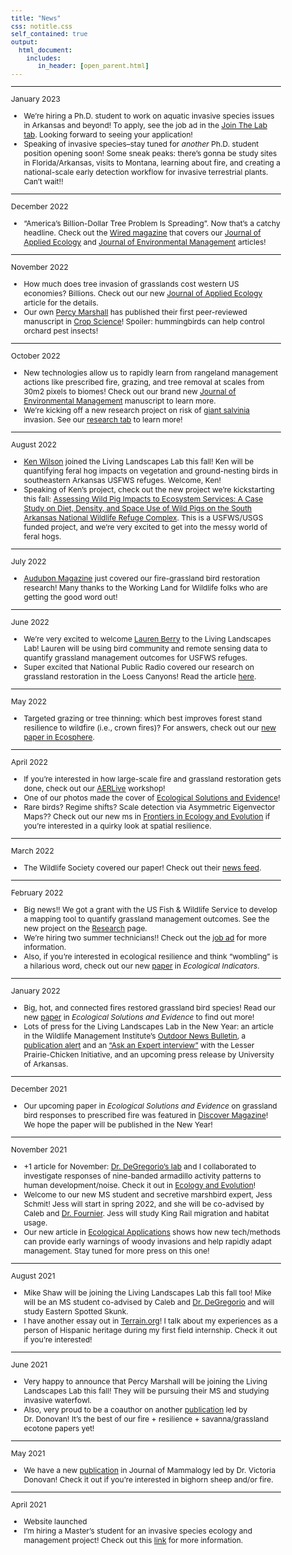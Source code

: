 ```yaml
---
title: "News"
css: notitle.css
self_contained: true
output: 
  html_document:
    includes:
       in_header: [open_parent.html]
---
```



<style type="text/css">

body, td {
  font-size: 12px;
}

</style>

---

January 2023

- We're hiring a Ph.D. student to work on aquatic invasive species issues in Arkansas and beyond! To apply, see the job ad in the [Join The Lab tab](https://livinglandscapes.github.io/LivingLandscapes_Website/Opportunities.html). Looking forward to seeing your application!
- Speaking of invasive species--stay tuned for *another* Ph.D. student position opening soon! Some sneak peaks: there's gonna be study sites in Florida/Arkansas, visits to Montana, learning about fire, and creating a national-scale early detection workflow for invasive terrestrial plants. Can't wait!!

---

December 2022

- "America’s Billion-Dollar Tree Problem Is Spreading". Now that's a catchy headline. Check out the [Wired magazine](https://www.wired.com/story/billion-dollar-encroaching-tree-problem/) that covers our [Journal of Applied Ecology](https://besjournals.onlinelibrary.wiley.com/doi/full/10.1111/1365-2664.14288) and [Journal of Environmental Management](https://www.sciencedirect.com/science/article/pii/S0301479722019326?dgcid=author) articles! 

---

November 2022

- How much does tree invasion of grasslands cost western US economies? Billions. Check out our new [Journal of Applied Ecology](https://besjournals.onlinelibrary.wiley.com/doi/full/10.1111/1365-2664.14288) article for the details.
- Our own [Percy Marshall](https://livinglandscapes.github.io/LivingLandscapes_Website/People.html) has published their first peer-reviewed manuscript in [Crop Science](https://www.sciencedirect.com/science/article/pii/S0261219422002125)! Spoiler: hummingbirds can help control orchard pest insects!

---

October 2022

- New technologies allow us to rapidly learn from rangeland management actions like prescribed fire, grazing, and tree removal at scales from 30m2 pixels to biomes! Check out our brand new [Journal of Environmental Management](https://www.sciencedirect.com/science/article/pii/S0301479722019326?dgcid=author) manuscript to learn more.
- We're kicking off a new research project on risk of [giant salvinia](https://www.invasivespeciesinfo.gov/aquatic/plants/giant-salvinia) invasion. See our [research tab](https://livinglandscapes.github.io/LivingLandscapes_Website/Research.html) to learn more!

---

August 2022

- [Ken Wilson](https://livinglandscapes.github.io/LivingLandscapes_Website/People.html) joined the Living Landscapes Lab this fall! Ken will be quantifying feral hog impacts on vegetation and ground-nesting birds in southeastern Arkansas USFWS refuges. Welcome, Ken!
- Speaking of Ken's project, check out the new project we're kickstarting this fall: [Assessing Wild Pig Impacts to Ecosystem Services: A Case Study on Diet, Density, and Space Use of Wild Pigs on the South Arkansas National Wildlife Refuge Complex](https://livinglandscapes.github.io/LivingLandscapes_Website/Research.html). This is a USFWS/USGS funded project, and we're very excited to get into the messy world of feral hogs.

---

July 2022

- [Audubon Magazine](https://www.audubon.org/magazine/summer-2022/in-nebraskas-loess-canyons-setting-trees-ablaze) just covered our fire-grassland bird restoration research! Many thanks to the Working Land for Wildlife folks who are getting the good word out!

---

June 2022

- We're very excited to welcome [Lauren Berry](https://livinglandscapes.github.io/LivingLandscapes_Website/People.html) to the Living Landscapes Lab! Lauren will be using bird community and remote sensing data to quantify grassland management outcomes for USFWS refuges.
- Super excited that National Public Radio covered our research on grassland restoration in the Loess Canyons! Read the article [here](https://www.npr.org/sections/pictureshow/2022/06/07/1101257256/neighbors-use-prescribed-fire-to-restore-great-plains-grasslands).

---

May 2022

- Targeted grazing or tree thinning: which best improves forest stand resilience to wildfire (i.e., crown fires)? For answers, check out our [new paper in Ecosphere](https://esajournals.onlinelibrary.wiley.com/doi/full/10.1002/ecs2.4061).

---

April 2022

- If you're interested in how large-scale fire and grassland restoration gets done, check out our [AERLive](https://www.britishecologicalsociety.org/applied-ecology-resources/updates-and-events/aer-live/restoration-through-fire-tue-05-apr-2022/) workshop!
- One of our photos made the cover of [Ecological Solutions and Evidence](https://appliedecologistsblog.com/2022/04/26/behind-the-cover-0302/)! 
- Rare birds? Regime shifts? Scale detection via Asymmetric Eigenvector Maps?? Check out our new ms in [Frontiers in Ecology and Evolution](https://www.frontiersin.org/articles/10.3389/fevo.2022.849944/full) if you're interested in a quirky look at spatial resilience.

---

March 2022

- The Wildlife Society covered our paper! Check out their [news feed](https://wildlife.org/for-grassland-birds-the-prescription-is-fire/).

---

February 2022

- Big news!! We got a grant with the US Fish & Wildlife Service to develop a mapping tool to quantify grassland management outcomes. See the new project on the [Research](https://livinglandscapes.github.io/LivingLandscapes_Website/Research.html) page.
- We're hiring two summer technicians!! Check out the [job ad](https://wfscjobs.tamu.edu/jobs/bird-vegetation-survey-technicians-2-for-eastern-arkansas/) for more information.
- Also, if you're interested in ecological resilience and think "wombling" is a hilarious word, check out our new [paper](https://www.sciencedirect.com/science/article/pii/S1470160X22000383) in *Ecological Indicators*.

---

January 2022

- Big, hot, and connected fires restored grassland bird species! Read our new [paper](https://besjournals.onlinelibrary.wiley.com/doi/full/10.1002/2688-8319.12119) in *Ecological Solutions and Evidence* to find out more!
- Lots of press for the Living Landscapes Lab in the New Year: an article in the Wildlife Management Institute's [Outdoor News Bulletin](https://wildlifemanagement.institute/outdoor-news-bulletin/january-2022/restoring-nebraskas-prairie-grasslands-prescribed-burning), a [publication alert](https://www.lpcinitiative.org/publication-alert-spatial-technology-reveals-early-warning-signs-of-large-scale-woody-encroachment-threat-to-greater-prairie-chickens/) and an ["Ask an Expert interview"](https://www.lpcinitiative.org/ask-an-expert-early-warning-signals/) with the Lesser Prairie-Chicken Initiative, and an upcoming press release by University of Arkansas. 

---

December 2021

- Our upcoming paper in *Ecological Solutions and Evidence* on grassland bird responses to prescribed fire was featured in [Discover Magazine](https://www.discovermagazine.com/environment/back-from-the-brink-restoring-prairies-with-fire)! We hope the paper will be published in the New Year!

---

November 2021

- +1 article for November: [Dr. DeGregorio's lab](https://degregoriolab.weebly.com/) and I collaborated to investigate responses of nine-banded armadillo activity patterns to human development/noise. Check it out in [Ecology and Evolution](https://onlinelibrary.wiley.com/doi/10.1002/ece3.8257)!
- Welcome to our new MS student and secretive marshbird expert, Jess Schmit! Jess will start in spring 2022, and she will be co-advised by Caleb and [Dr. Fournier](http://aurielfournier.github.io/about/). Jess will study King Rail migration and habitat usage.
- Our new article in [Ecological Applications](https://esajournals.onlinelibrary.wiley.com/doi/abs/10.1002/eap.2480)
shows how new tech/methods can provide early warnings of woody invasions and help rapidly adapt management. Stay tuned for more press on this one!

---

August 2021

- Mike Shaw will be joining the Living Landscapes Lab this fall too! Mike will be an MS student co-advised by Caleb and [Dr. DeGregorio](https://degregoriolab.weebly.com/) and will study Eastern Spotted Skunk.
- I have another essay out in [Terrain.org](https://www.terrain.org/2021/nonfiction/capture-mark-recapture/)! I talk about my experiences as a person of Hispanic heritage during my first field internship. Check it out if you're interested!

---

June 2021

- Very happy to announce that Percy Marshall will be joining the Living Landscapes Lab this fall! They will be pursuing their MS and studying invasive waterfowl.
- Also, very proud to be a coauthor on another [publication](https://www.ecologyandsociety.org/vol26/iss2/art27/) led by Dr. Donovan! It's the best of our fire + resilience + savanna/grassland ecotone papers yet!

---

May 2021

- We have a new [publication](https://academic.oup.com/jmammal/advance-article-abstract/doi/10.1093/jmammal/gyab035/6254254) in Journal of Mammalogy led by Dr. Victoria Donovan! Check it out if you're interested in bighorn sheep and/or fire.

---

April 2021

- Website launched
- I'm hiring a Master's student for an invasive species ecology and management project! Check out this [link](https://wfscjobs.tamu.edu/jobs/masters-assistantship-invasive-waterfowl-ecology-and-management-arkansas/) for more information.